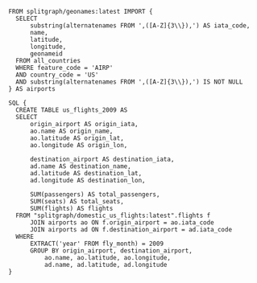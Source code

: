 ```splitfile
FROM splitgraph/geonames:latest IMPORT {
  SELECT
      substring(alternatenames FROM ',([A-Z]{3\\}),') AS iata_code,
      name,
      latitude,
      longitude,
      geonameid
  FROM all_countries
  WHERE feature_code = 'AIRP'
  AND country_code = 'US'
  AND substring(alternatenames FROM ',([A-Z]{3\\}),') IS NOT NULL
} AS airports

SQL {
  CREATE TABLE us_flights_2009 AS
  SELECT
      origin_airport AS origin_iata,
      ao.name AS origin_name,
      ao.latitude AS origin_lat,
      ao.longitude AS origin_lon,

      destination_airport AS destination_iata,
      ad.name AS destination_name,
      ad.latitude AS destination_lat,
      ad.longitude AS destination_lon,

      SUM(passengers) AS total_passengers,
      SUM(seats) AS total_seats,
      SUM(flights) AS flights
  FROM "splitgraph/domestic_us_flights:latest".flights f
      JOIN airports ao ON f.origin_airport = ao.iata_code
      JOIN airports ad ON f.destination_airport = ad.iata_code
  WHERE
      EXTRACT('year' FROM fly_month) = 2009
      GROUP BY origin_airport, destination_airport,
          ao.name, ao.latitude, ao.longitude,
          ad.name, ad.latitude, ad.longitude
}
```
